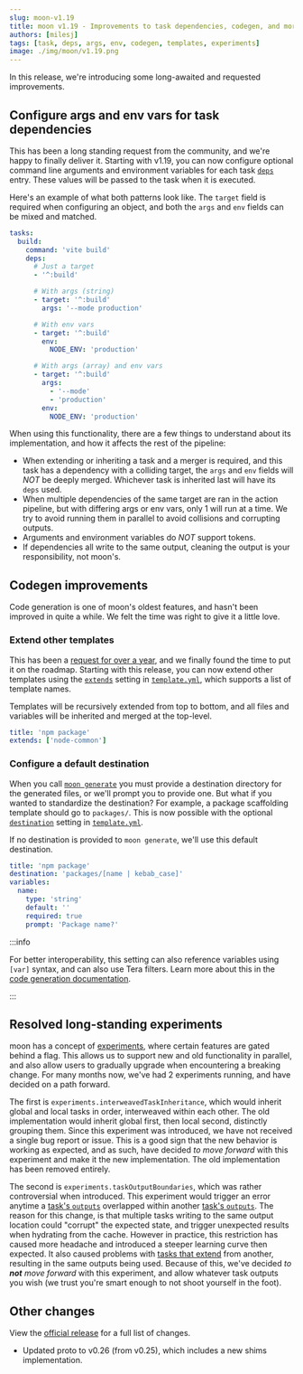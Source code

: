 ```yaml
---
slug: moon-v1.19
title: moon v1.19 - Improvements to task dependencies, codegen, and more
authors: [milesj]
tags: [task, deps, args, env, codegen, templates, experiments]
image: ./img/moon/v1.19.png
---
```


In this release, we're introducing some long-awaited and requested improvements.

<!--truncate-->

## Configure args and env vars for task dependencies

This has been a long standing request from the community, and we're happy to finally deliver it.
Starting with v1.19, you can now configure optional command line arguments and environment variables
for each task [`deps`](/docs/config/project#deps) entry. These values will be passed to the task
when it is executed.

Here's an example of what both patterns look like. The `target` field is required when configuring
an object, and both the `args` and `env` fields can be mixed and matched.

```yaml title="moon.yml"
tasks:
  build:
    command: 'vite build'
    deps:
      # Just a target
      - '^:build'

      # With args (string)
      - target: '^:build'
        args: '--mode production'

      # With env vars
      - target: '^:build'
        env:
          NODE_ENV: 'production'

      # With args (array) and env vars
      - target: '^:build'
        args:
          - '--mode'
          - 'production'
        env:
          NODE_ENV: 'production'
```

When using this functionality, there are a few things to understand about its implementation, and
how it affects the rest of the pipeline:

- When extending or inheriting a task and a merger is required, and this task has a dependency with
  a colliding target, the `args` and `env` fields will _NOT_ be deeply merged. Whichever task is
  inherited last will have its `deps` used.
- When multiple dependencies of the same target are ran in the action pipeline, but with differing
  args or env vars, only 1 will run at a time. We try to avoid running them in parallel to avoid
  collisions and corrupting outputs.
- Arguments and environment variables do _NOT_ support tokens.
- If dependencies all write to the same output, cleaning the output is your responsibility, not
  moon's.

## Codegen improvements

Code generation is one of moon's oldest features, and hasn't been improved in quite a while. We felt
the time was right to give it a little love.

### Extend other templates

This has been a [request for over a year](https://github.com/moonrepo/moon/issues/434), and we
finally found the time to put it on the roadmap. Starting with this release, you can now extend
other templates using the [`extends`](/docs/config/template#extends) setting in
[`template.yml`](/docs/config/template), which supports a list of template names.

Templates will be recursively extended from top to bottom, and all files and variables will be
inherited and merged at the top-level.

```yaml title="template.yml"
title: 'npm package'
extends: ['node-common']
```

### Configure a default destination

When you call [`moon generate`](/docs/commands/generate) you must provide a destination directory
for the generated files, or we'll prompt you to provide one. But what if you wanted to standardize
the destination? For example, a package scaffolding template should go to `packages/`. This is now
possible with the optional [`destination`](/docs/config/template#destination) setting in
[`template.yml`](/docs/config/template).

If no destination is provided to `moon generate`, we'll use this default destination.

```yaml title="template.yml"
title: 'npm package'
destination: 'packages/[name | kebab_case]'
variables:
  name:
    type: 'string'
    default: ''
    required: true
    prompt: 'Package name?'
```

:::info

For better interoperability, this setting can also reference variables using `[var]` syntax, and can
also use Tera filters. Learn more about this in the
[code generation documentation](/docs/guides/codegen#interpolation).

:::

## Resolved long-standing experiments

moon has a concept of [experiments](/docs/config/workspace#experiments), where certain features are
gated behind a flag. This allows us to support new and old functionality in parallel, and also allow
users to gradually upgrade when encountering a breaking change. For many months now, we've had 2
experiments running, and have decided on a path forward.

The first is `experiments.interweavedTaskInheritance`, which would inherit global and local tasks in
order, interweaved within each other. The old implementation would inherit global first, then local
second, distinctly grouping them. Since this experiment was introduced, we have not received a
single bug report or issue. This is a good sign that the new behavior is working as expected, and as
such, have decided _to move forward_ with this experiment and make it the new implementation. The
old implementation has been removed entirely.

The second is `experiments.taskOutputBoundaries`, which was rather controversial when introduced.
This experiment would trigger an error anytime a [task's `outputs`][outputs] overlapped within
another [task's `outputs`][outputs]. The reason for this change, is that multiple tasks writing to
the same output location could "corrupt" the expected state, and trigger unexpected results when
hydrating from the cache. However in practice, this restriction has caused more headache and
introduced a steeper learning curve then expected. It also caused problems with
[tasks that extend](/docs/config/project#extends) from another, resulting in the same outputs being
used. Because of this, we've decided _to **not** move forward_ with this experiment, and allow
whatever task outputs you wish (we trust you're smart enough to not shoot yourself in the foot).

## Other changes

View the [official release](https://github.com/moonrepo/moon/releases/tag/v1.19.0) for a full list
of changes.

- Updated proto to v0.26 (from v0.25), which includes a new shims implementation.

[outputs]: /docs/config/project#outputs

